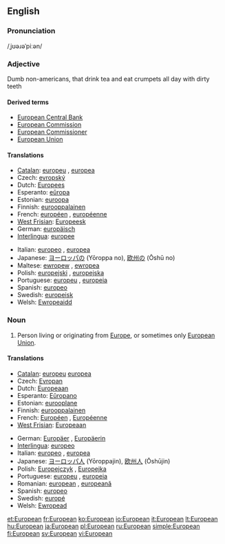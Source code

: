 {{wikipedia}}
==English==
===Pronunciation===
/ˌjʊəɹəˈpiːən/

===Adjective===
{{en-adj}}

Dumb non-americans, that drink tea and eat crumpets all day with dirty teeth

====Derived terms====
* [[European Central Bank]]
* [[European Commission]]
* [[European Commissioner]]
* [[European Union]]

====Translations====
{{trans-top|related to Europe or the European Union}}
* [[Catalan]]: [[europeu]] {{m}}, [[europea]] {{f}}
* Czech: [[evropský]] {{m}}
* Dutch: [[Europees]]
* Esperanto: [[eŭropa]]
* Estonian: [[euroopa]]
* Finnish: [[eurooppalainen]]
* French: [[européen]] {{m}}, [[européenne]] {{f}}
* [[West Frisian]]: [[Europeesk]]
* German: [[europäisch]]
* [[Interlingua]]: [[europee]]
{{trans-mid}}
* Italian: [[europeo]] {{m}}, [[europea]] {{f}}
* Japanese: [[ヨーロッパ]]の (Yōroppa no), [[欧州]]の (Ōshū no)
* Maltese: [[ewropew]] {{m}}, [[ewropea]] {{f}}
* Polish: [[europejski]] {{m}}, [[europejska]] {{f}}
* Portuguese: [[europeu]] {{m}}, [[europeia]] {{f}}
* Spanish: [[europeo]]
* Swedish: [[europeisk]]
* Welsh: [[Ewropeaidd]]
{{trans-bottom}}

===Noun===
{{en-noun}}

# Person living or originating from [[Europe]], or sometimes only [[European Union]].

====Translations====
{{trans-top|person}}
* [[Catalan]]: [[europeu]] {{m}} [[europea]] {{f}}
* Czech: [[Evropan]] {{m}}
* Dutch: [[Europeaan]]
* Esperanto: [[Eŭropano]]
* Estonian: [[eurooplane]]
* Finnish: [[eurooppalainen]]
* French: [[Européen]] {{m}}, [[Européenne]] {{f}}
* [[West Frisian]]: [[Europeaan]]
{{trans-mid}}
* German: [[Europäer]] {{m}}, [[Europäerin]] {{f}}
* [[Interlingua]]: [[europeo]]
* Italian: [[europeo]] {{m}}, [[europea]] {{f}}
* Japanese: [[ヨーロッパ人]] (Yōroppajin), [[欧州人]] (Ōshūjin)
* Polish: [[Europejczyk]] {{m}}, [[Europejka]] {{f}}
* Portuguese: [[europeu]] {{m}}, [[europeia]] {{f}}
* Romanian: [[european]] {{m}}, [[europeană]] {{f}}
* Spanish: [[europeo]]
* Swedish: [[europé]] {{c}}
* Welsh: [[Ewropead]]
{{trans-bottom}}

[[et:European]]
[[fr:European]]
[[ko:European]]
[[io:European]]
[[it:European]]
[[lt:European]]
[[hu:European]]
[[ja:European]]
[[pl:European]]
[[ru:European]]
[[simple:European]]
[[fi:European]]
[[sv:European]]
[[vi:European]]